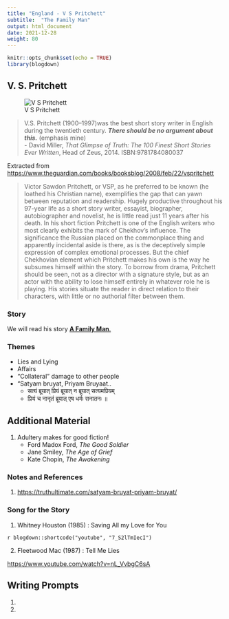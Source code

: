 ```yaml
---
title: "England - V S Pritchett"
subtitle:  "The Family Man"
output: html_document
date: 2021-12-28
weight: 80
---
```


```r
knitr::opts_chunk$set(echo = TRUE)
library(blogdown)
```


## V. S. Pritchett

![V S Pritchett](https://upload.wikimedia.org/wikipedia/commons/thumb/c/c6/Pritchett.jpg/330px-Pritchett.jpg)

> V.S. Pritchett (1900–1997)was the best short story writer in English during the twentieth century. ***There should be no argument about this.*** (emphasis mine)  
- David Miller, *That Glimpse of Truth: The 100 Finest Short Stories Ever Written*, Head of Zeus, 2014. ISBN:9781784080037


Extracted from <https://www.theguardian.com/books/booksblog/2008/feb/22/vspritchett>    


> Victor Sawdon Pritchett, or VSP, as he preferred to be known (he loathed his Christian name), exemplifies the gap that can yawn between reputation and readership. Hugely productive throughout his 97-year life as a short story writer, essayist, biographer, autobiographer and novelist, he is little read just 11 years after his death. In his short fiction Pritchett is one of the English writers who most clearly exhibits the mark of Chekhov's influence. The significance the Russian placed on the commonplace thing and apparently incidental aside is there, as is the deceptively simple expression of complex emotional processes. But the chief Chekhovian element which Pritchett makes his own is the way he subsumes himself within the story. To borrow from drama, Pritchett should be seen, not as a director with a signature style, but as an actor with the ability to lose himself entirely in whatever role he is playing. His stories situate the reader in direct relation to their characters, with little or no authorial filter between them.


### Story

We will read his story <u>[**A Family Man**.](/pdf/ISTW/VS-Pritchett-A-Family-Man.docx)</u>

###  Themes

- Lies and Lying
- Affairs
- "Collateral" damage to other people
- "Satyam bruyat, Priyam Bruyaat..   
    - सत्यं ब्रूयात् प्रियं ब्रूयात् न ब्रूयात् सत्यमप्रियम्
    - प्रियं च नानृतं ब्रूयात् एष धर्मः सनातनः ॥
  

## Additional Material

1. Adultery makes for good fiction! 
    - Ford Madox Ford, *The Good Soldier*
    - Jane Smiley, *The Age of Grief*
    - Kate Chopin, *The Awakening*

### Notes and References

1. <https://truthultimate.com/satyam-bruyat-priyam-bruyat/>


### Song for the Story

1. Whitney Houston (1985) : Saving All my Love for You 

`r blogdown::shortcode("youtube", "7_S2lTmIecI")`


2. Fleetwood Mac (1987) : Tell Me Lies

<https://www.youtube.com/watch?v=nL_VvbgC6sA>


## Writing Prompts
1.
1.
